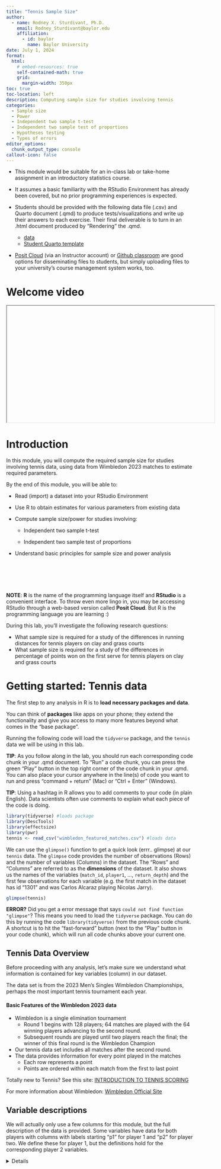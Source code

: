 ```yaml
---
title: "Tennis Sample Size"
author:
  - name: Rodney X. Sturdivant, Ph.D.
    email: Rodney_Sturdivant@baylor.edu
    affiliation:
      - id: baylor
        name: Baylor University
date: July 1, 2024
format:
  html:
    # embed-resources: true
    self-contained-math: true
    grid:
      margin-width: 350px
toc: true
toc-location: left
description: Computing sample size for studies involving tennis
categories:
  - Sample size
  - Power
  - Independent two sample t-test
  - Independent two sample test of proportions
  - Hypotheses testing 
  - Types of errors
editor_options:
  chunk_output_type: console
callout-icon: false
---
```


::: {.callout-note collapse="true" title="Facilitation notes" appearance="minimal"}
+ This module would be suitable for an in-class lab or take-home assignment in an introductory statistics course. 

+ It assumes a basic familiarity with the RStudio Environment has already been covered, but no prior programming experiences is expected.

+ Students should be provided with the following data file (.csv) and Quarto document (.qmd) to produce tests/visualizations and write up their answers to each exercise. Their final deliverable is to turn in an .html document produced by "Rendering" the .qmd. 
  
  + [data](wimbledon_featured_matches.csv)
  + [Student Quarto template](tennis_student_template.qmd)

+ [Posit Cloud](https://posit.cloud/) (via an Instructor account) or [Github classroom](https://classroom.github.com) are good options for disseminating files to students, but simply uploading files to your university's course management system works, too.
:::

# Welcome video

<iframe width="560" height="315" src title="placeholder">

</iframe>

# Introduction

In this module, you will compute the required sample size for studies involving tennis data, using data from Wimbledon 2023 matches to estimate required parameters. 

::: {.callout-note title="Learning Objectives" appearance="minimal"}
By the end of this module, you will be able to:

-   Read (import) a dataset into your RStudio Environment

-   Use R to obtain estimates for various parameters from existing data

-   Compute sample size/power for studies involving:

    - Independent two sample t-test
    
    - Independent two sample test of proportions
    
-   Understand basic principles for sample size and power analysis
   
:::

::: column-margin
\
\
\
\

**NOTE**: **R** is the name of the programming language itself and **RStudio** is a convenient interface. To throw even more lingo in, you may be accessing RStudio through a web-based version called **Posit Cloud**. But R is the programming language you are learning :) 
:::

::: {.callout-caution collapse="true" title="Research Questions"}

During this lab, you'll investigate the following research questions:

+ What sample size is required for a study of the differences in running distances for tennis players on clay and grass courts
+ What sample size is required for a study of the differences in percentage of points won on the first serve for tennis players on clay and grass courts

:::

# Getting started: Tennis data

The first step to any analysis in R is to **load necessary packages and data**. 

::: column-margin
You can think of **packages** like apps on your phone; they extend the functionality and give you access to many more features beyond what comes in the “base package”.
:::

Running the following code will load the `tidyverse` package, and the `tennis` data we will be using in this lab.



::: column-margin
**TIP**: As you follow along in the lab, you should run each corresponding code chunk in your .qmd document. To "Run" a code chunk, you can press the green "Play" button in the top right corner of the code chunk in your .qmd. You can also place your cursor anywhere in the line(s) of code you want to run and press "command + return" (Mac) or "Ctrl + Enter" (Windows).
:::

::: column-margin
**TIP**: Using a hashtag in R allows you to add comments to your code (in plain English). Data scientists often use comments to explain what each piece of the code is doing.
:::

```r
library(tidyverse) #loads package
library(DescTools)
library(effectsize)
library(pwr)
tennis <- read_csv("wimbledon_featured_matches.csv") #loads data
```

We can use the `glimpse()` function to get a quick look (errr.. glimpse) at our `tennis` data. The `glimpse` code provides the number of observations (Rows) and the number of variables (Columns) in the dataset. The “Rows” and “Columns” are referred to as the **dimensions** of the dataset. It also shows us the names of the variables (`match_id`, `player1`, ..., `return_depth`) and the first few observations for each variable (e.g. the first match in the dataset has id "1301" and was Carlos Alcaraz playing Nicolas Jarry).

```r
glimpse(tennis)
```

::: column-margin
**ERROR?** Did you get a error message that says `could not find function "glimpse"`? This means you need to load the `tidyverse` package. You can do this by running the code `library(tidyverse)` from the previous code chunk. A shortcut is to hit the "fast-forward" button (next to the "Play" button in your code chunk), which will run all code chunks above your current one.
:::



## Tennis Data Overview

Before proceeding with any analysis, let's make sure we understand what information is contained for key variables (column) in our dataset.

The data set is from the 2023 Men's Singles Wimbledon Championships, perhaps the most important tennis tournament each year.

::: {.callout-important}

#### Basic Features of the Wimbledon 2023 data

- Wimbledon is a single elimination tournament
    - Round 1 begins with 128 players; 64 matches are played with the 64 winning players advancing to the second round.
    - Subsequent rounds are played until two players reach the final; the winner of this final round is the Wimbledon Champion
-   Our tennis data set includes all matches after the second round. 
-   The data provides information for every point played in the matches
    - Each row represents a point
    - Points are ordered within each match from the first to last point

:::

::: column-margin
Totally new to Tennis? See this site: [INTRODUCTION TO TENNIS SCORING](https://www.sportingnews.com/us/tennis/news/tennis-scoring-explained-rules-system-points-terms/7uzp2evdhbd11obdd59p3p1cx)
:::

::: column-margin
For more information about Wimbledon: [Wimbledon Official Site](https://www.wimbledon.com/index.html)
:::


## Variable descriptions

We will actually only use a few columns for this module, but the full description of the data is provided.  Some variables have data for both players with columns with labels starting "p1" for player 1 and "p2" for player two.  We define these for player 1, but the definitions hold for the corresponding player 2 variables.

<details>

```r
data_dictionary <- tibble(
  Variable = c("match_id", "player1", "player2",
               "elapsed_time", "set_no", "game_no",
               "point_no", "p1_sets", "p1_games",
               "p1_score", "server", "serve_no",
               "point_victor",
               "p1_points_won", "game_victor", "set_victor",
               "p1_ace",
               "p1_winner", "winner_shot_type",
               "p1_double_fault",
               "p1_unf_err", "p1_net_pt", "p1_net_pt_won",
               "p1_break_pt",
               "p1_break_pt_won", "p1_break_pt_missed",
               "p1_distance_run",
               "rally_count", "speed_mph", "serve_width", 
               "serve_depth",
               "return_depth" ),
  Definition = c("match identification",
                 "first and last name of the first player",
                 "first and last name of the second player",
               "time elapsed since start of first point to start of current point (H:MM:SS)", 
               "set number in match", "game number in set",
               "point number in game", 
               "sets won by player 1", 
               "games won by player 1 in current set",
               "player 1's score within current game",
               "server of the point", 
               "first or second serve",
               "winner of the point",
               "number of points won by player 1 in match",
               "a player won a game this point",
               "a player won a set this point",
               "player 1 hit an untouchable winning serve",
               "player 1 hit an untouchable winning shot",
               "category of untouchable shot",
               "player 1 missed both serves and lost the point",
               "player 1 made an unforced error",
               "player 1 made it to the net",
               "player 1 won the point while at the net",
               "player 1 has an opportunity to win a game player 2 is serving",
               "player 1 won the game player 2 is serving",
               "player 1 missed an opportunity to win a game player 2 is serving",
               "player 1's distance ran during point (meters)",
               "number of shots during the point",
               "speed of serve (miles per hour; mph)",
               "direction of serve", 
               "depth of serve",
               "depth of return")
  #,
  #Example_Values = c()
)


data_dictionary |> gt::gt()

```

## Viewing your data

You saw that `glimpse()` is one way to get a quick look at your data. Often, you'll want to view your whole dataset. There are two ways to do this:

::: column-margin :::
\
**TIP:** Recall that RStudio is split into four quadrants: Source (upper left), **Environment** (upper right), **Console** (bottom left), and Files/Plots/Packages/Help/Viewer (bottom right)

:::

1. type `View(tennis)` in your **Console** and then click return/Enter on your keyboard. 
2. OR, in your **Environment** tab, double click the name of the dataset you want to view. 

This will open up your data in a new viewer tab so that you can view it like a spreadsheet (like Google Sheets or Excel\*). Once open, you can sort the data by clicking on a column. 

::: column-margin :::
\*Unlike Google Sheets or Excel, however, you won't be able to *edit* the data directly in the spreadsheet.
:::

::: {.callout-note  title="Exercise 1"}

`View` the `tennis` data and sort it appropriately to answer the following questions:

a.  We will be interested in the distances run.  Which variables in the data set contain this data?  What are example values (and units) for this data?  What are the smallest and largest values?

b.  The second research question involves the percentage of points won on the first serve.  What variables provide information related to this question?  What type of variables are they and what are the possible values for each?

:::

::: column-margin
\
**TIP:** Type your answers to each exercise in the .qmd document. 
\
\
\
\
\
:::
::: column-margin :::
**TIP**: When viewing the data, clicking on a column once will sort the data according to that variable in *ascending* order; clicking twice will sort in *descending* order.
:::

# Sample Size Overview

We will use statistical hypothesis testing to help address research questions using data (samples).  The tests involve the basic hypotheses:

$H_0$: there is no effect/difference, the "status quo" (null hypothesis)

$H_a$: there is an effect/difference (alternative hypothesis)

We are typically hoping to use the data to "reject" the null hypothesis and provide evidence that there is an effect.  As a simple example, suppose we develop a new training method to improve serving accuracy in tennis.  We will set up an experiment to compare percentage of first serves that are in (accurate) before and after the new training is applied.  The hypotheses would be:

$H_0$: there is no difference in first serve percentage before and after the training  (null hypothesis)

$H_a$: there is a difference (improvement) in first serve percentage after the training (alternative hypothesis)

The question before the experiment is how many samples should we collect in order to test the hypothesis?

##  Why does sample size matter

There are several things that drive the need for sample size calculations.  One is resources.  Often it is costly - financially, time, difficulty in getting data - to conduct an experiment so we wish to do so efficiently, with the smallest sample possible.  The second is that we want a sample size that will ensure we can get meaningful results from our study.  The last thing anyone wants after spending time and money on research is for the results to be inconclusive.

### Types of errors

Two types of errors can occur with a statistical hypotheses test.  

- **Type I error**: the null hypothesis is true but we reject it.  

- **Type II error**: the null hypothesis is false but we fail to reject it.

::: {.callout-important}

The errors are a trade off - if we improve one, the other is worse.

:::

::: {.callout-note  title="Exercise 2"}

For our proposed study of a method to improve first serve perentage:

a.  What would it mean to have a Type I error?

b.  What would it mean to have a Type II error?

c.  Is one error "worse" than the other in this case?  Explain.

:::


### Balancing the errors

Our goal is to maintain reasonably small chances of both types of errors.  The Type I error is typically handled by specifying the probability we make such an error in our hypothesis testing procedure.  This probability is usually referred to as $\alpha$ ("alpha") and set to a low value.  Most typically we use $\alpha = 0.05$.  The Type II error, on the other hand, is NOT specified in the testing.  This is where sample size can play a role.

Returning to our example, suppose we collect a sample and the first serve percentage without the training is 50\% and after the training it is 75\%.  Using an $\alpha = 0.05$ value, however, we do not reject the null hypothesis.  We cannot conclude the sample provides evidence of improvement...even though it seems like a rather positive effect!  

Our sample was from two games with 4 first serves each...a very small sample.  The problem is that with such a small sample we lack **power** to detect a difference even if it exists. **Power** is defined as:

$$Power = 1 - \beta$$
Where $\beta$ is the Type II error rate.  Thus, we controlled Type I error but our Type II error rate may be too high!

Small samples lead to large uncertainty about the estimates.  Consider the 50\% estimate for without training.  That was based on 2 of 4 successful serves.  However, if only one of the serves had been different (say one more success) that percentage would change by 25\%!


::: {.callout-important}

A study that has too small of a sample size to detect a meaningful effect is said to be **under powered**.  The Type II error rate is very high.

:::

We thus want a sample large enough that it will reject the null hypothesis when there is a true effect.  Generally speaking, resource constraints lead to trying to find the smallest sample size that has adequate power to do so.  There is little danger of getting "too large" a sample.  You might wonder, though, if resources permit why not just get a super large sample.  That would give very high power!

The problem with a very large sample is that there is power to detect very, very small effects.  For example, suppose we get a sample of millions of serves.  The result is 50\% success without the training and 50.1\% with the training.  The gigantic sample could lead to rejecting the null hypothesis, thus concluding there is evidence of difference due to the training.  

The sample size gives us great precision in these estimates...and, after, all technically they are different.  However, clearly the effect is not really a difference that any tennis play would care about enough to hire you as their trainer.

::: {.callout-important}

A study that has too large of a sample size to detect a meaningful effect is said to be **over powered**.  The Type II error rate is so low that meaningless effects are said to be significant.

:::

##  Factors impacting sample size (power)

In order to determine the sample size that gets us into the "sweet spot" (not in the sense of hitting a tennis ball) there are four factors that are important in some form for all "power" calculations:

1.  The **sample size** (or **power**)

- note that sometimes we use the **power** and compute sample size, and sometimes the reverse.  If **power** is used typical choices are $0.8$ or $0.9$ (meaning $\beta = 0.2$ or $\beta = 0.1$ Type II error rates).

2.  Your chosen **Type I error rate**

- Typically we use $\alpha = 0.05$.

3.  The amount of **variability** in the data.

- Variability impacts the precision of estimates.

4.  How **big of a difference** (or **how strong of an association**) you believe exists and is meaningful.



Items 3 and 4 must be estimated in some fashion which is often a challenge for sample size calculation.  They are often combined and referred to as an **"effect size"**.  There are various measures of effect size in different settings with rules of thumb for what constitues small, medium, etc. effect sizes that are then used to compute the desired sample size.

# Example 1: Power for two sample t-test

Remember our first research question:

::: {.callout-caution title="Research question"}

What sample size is required for a study of the differences in running distances for tennis players on clay and grass courts

:::

We have data for distances run in meters.  Our sample will involve those distances on clay and grass courts.  The distances are a continuous variable so an appropiate test is two-sample t test.  The hypotheses for this test are:

$$H_0: \mu_{clay} = \mu_{grass}$$

$$H_a: \mu_{clay} > \mu_{grass}$$

where $\mu_{clay}$ is the true average distance run (in meters per point) on clay courts (and similar for $\mu_{grass}$).  

*Note we used "greater than" in the alternative hypothesis implying we believe the amount of running is greater on clay courts.  This reflects the general belief that the "slower court" leads to longer points as players are able to reach the ball more easily even if it is hit further from them.*

## Estimating the Parameters

With the statistical method defined we are then ready to determine the parameter values we will use to perform our sample size computations.  We will compute sample size for a desired power, and set the first two parameters to typical values:

1.  **Power** = $0.8$ 

2.  $\alpha = 0.05$

The variability is often estimated from pilot or previous data, or using information from previous studies.  We will use our Wimbledon 2023 data.  We can compute the standard deviations (sd) for player one run distances and also for player two run distances:

```r
sd(tennis$p1_distance_run)
sd(tennis$p2_distance_run)
```

Both are similar and around 13.5 meters/point. So, we will choose this value:

3.  sd = 13.5 meters/point (estimated variability)

The final value we need is the value of the difference in run distance that we would consider meaningful. The mean values for the run distances in the Wimbledon data are:

```r
mean(tennis$p1_distance_run)
mean(tennis$p2_distance_run)
```

Both are around 14 meters/point.  What would represent a meaningful increase for the distance run on clay?

One tool that could help is to consider **effect size**.  Cohen (1988) offers some advice.  A metric known as Cohen's D is one measure and is defined:

$$D = \frac{\mu_2 - \mu_1}{sd}$$
where the sd is of the difference in means.  If the average distance on clay increases by one standard deviation, then $D = 1$.  In other words, Cohen's D is the increase in terms of the standard deviation.  If $D = 0.5$ that would be an increase of half of a standard deviation,

An increase of 1 standard deviation (13.5 meters/point) seems large as it would nearly double the average run per point.

The R package "effectsize" contains a function to provide an interpretation of Cohen's D values.  We provide interpretation for the one standard deviation increase (13.5 meters/point) and for smaller increases of 0.5 and 0.25 standard deviations.

```r

interpret_cohens_d(1)
interpret_cohens_d(0.5)
interpret_cohens_d(0.25)
```

We will opt for a "medium" effect size using the $D = 0.5$ value.  That would be an increase of one half of a standard deviation: $0.5 \times 13.5 = 6.75$.

4. **Difference in means (delta) = 6.75**.

## Computing the Sample Size

The R command "power.t.test" computes the sample size (or power).  We compute sample size by leaving the parameter "n" as "NULL" (*note that NULL is the default so we did not need to explicitly specify in running the commmand*).  We must specify the power in this case; alternatively we could give a value of "n" and make the power NULL to compute power.

Other values are shown below.  

*Note that the type is "two.sample" because we are comparing two sample means.*  

*The alternative is "one.sided" because we hypothesized and increase (>) in distance run on clay courts.  A $\ne$ alternative hypothesis would be "two.sided".*

```r
power.t.test(n = NULL, 
             delta = 6.76, 
             sd = 13.5, 
             sig.level = 0.05,
             power = 0.8,
             type = c("two.sample"),
             alternative = c("one.sided")
             )

```

The value returned is **n = 50.00462** which is the number per group (so points observed on each of the two court surfaces).  We **always round up** to ensure adequate power so we will need **n = 51 points per court surface** to conduct our study.

::: {.callout-note  title="Exercise 3"}

In the next exercises, we will examine how various parameters impact the required sample size.  Let's look first at the impact of **power**.  

a. Rerun the sample size calculation increasing the desired power to 0.9.  What sample size is required? 

a. Rerun the sample size calculation decreasing the desired power to 0.7.  What sample size is required? 

c. Does increasing the power impact the required sample size?  Why?

:::

::: column-margin :::
**TIP**: copy the command in our example and change the parameters as needed to complete each exercise.
:::


::: {.callout-note  title="Exercise 4"}


Impact of **\alpha (alpha)**.  Return to a power of 0.8 for this exercise.

a. Rerun the sample size calculation decreasing the desired alpha to 0.01.  What sample size is required?

b. Rerun the sample size calculation increasing the desired alpha to 0.1.  What sample size is required?  

c.  How does changing the allowable Type I error impact the required sample size?  Why?

:::

::: {.callout-note  title="Exercise 5"}

Impact of variability, **sd**.  Return to a power of 0.8 and  alpha of 0.05

a.  Increase the sd to 15.  What sample size is required?  

b.  Increase the sd to 10.  What sample size is required?

c.  How does the estimated variability in the data impact the required sample size?  Why?


:::

::: {.callout-note  title="Exercise 6"}

Impact of size of the difference, **delta**.  Return to a power of 0.8, alpha of 0.05, and sd of 13.5.  

a.  What value of delta leads to a small effect of D = 0.25 standard deviation increase?

b.  What value of delta produces a large effect of D = 1 sd increase?

c.  Find the sample size for the delta values computed in a and b.

d.  How does the effect size impact the required sample size?  Why?

:::

::: {.callout-note  title="Exercise 7"}

Computing **power** instead of sample size.  Use the original values in the example (delta = 6.75, sd = 13.5, alpha = 0.05).  We computed a sample size of 51 to achieve power of 0.8 in the example.  

a.  Modify the command by setting power to "NULL" and the sample size to n = 51.  Does the computed power exceed 0.8?   

b.  What is the power if n = 50 (recall we rounded up)?

:::


# Example 2: Power for two sample test of proportions

Now let's consider our second research question:

::: {.callout-caution title="Research question"}

What sample size is required for a study of the differences in percentage of points won on the first serve for tennis players on clay and grass courts?

:::

We are now considering comparison of proportions (of points won when hitting a first serve into the court).  Our sample will involve those proportions on clay and grass courts.  The appropiate test is thus the two-sample test of proportions.  The hypotheses for this test are:

$$H_0: p_{clay} = p_{grass}$$
$$H_a: p_{clay} < p_{grass}$$

where p is the true proportion of first serve points won on the given surface.

Notice that we again chose a one sided alternative, but this time with the proportion on clay courts less than on grass.  The slower clay courts are thought to make it easier to return hard first serves.  Again, if we did not have prior knowledge about the impact of the surface we would use a $\ne$ alternative here.

## Estimating the Parameters

We will again compute sample size for a desired power, and set the first two parameters to typical values:

1.  **Power** = $0.8$ 

2.  $\alpha = 0.05$

The third parameter, estimate of variability, is not needed for the two sample proportions test.  The reason is that the variance for a proportion is actually a function of the proportion.  This comes from the variance for a binary (0 or 1) variable which is modeled using the Binomial (Bernoulli) distribution.  If the true proportion is p, then the variance is:

$$p \times (1-p)$$

So, once we provide a hypothesized value for p, then the variance can be computed!

The fourth parameter is again the difference we would consider meaningful.  We can use our data to get an estimate for the proportion of points won on grass for a first serve. 

We first get the percentage for player one.  The "filter" function allows us to select only first serve data ("serve_no ==1") when player one is serving ("server == 1").  We then obtain the table with percentages of which player won the point.

```r

p1serve1 <- tennis |> filter(serve_no == 1 & server == 1)
PercTable(p1serve1$point_victor)

```

Since player 1 is the server in this reduced data set, we see that the server wins 76.6\% of the points.

We can repeat this for player two (below) and find a similar percentage of 74.3\%.


```r

p2serve1 <- tennis |> filter(serve_no == 1 & server == 2)
PercTable(p2serve1$point_victor)

```

We select a reasonable percentage then for Wimbledon (grass) of 75\%.  The question is what would be a noteworthy difference in winning percentage on clay.

We can again consider effect size, and R package "pwr" provides a function "ES.h" that computes an effect size based on two proportions known as Cohen's H (Cohen, 1988).  The rules of thumb for this value are the same as for Cohen's D, so we can again use the "interpret_cohens_d" function once we obtain a value.

Let's see what the effect size is if the percentage won on clay is only 50\%:

```r
prop_effect <- ES.h(0.75, 0.5)
prop_effect

interpret_cohens_d(prop_effect)

```

The result is a "medium" effect, but practically that seems like an unlikely change.  Even though clay might reduce the serve advantage, it still probably exists.  Let's consider reducing the advantage to 65\%:

```r
prop_effect <- ES.h(0.75, 0.65)
prop_effect

interpret_cohens_d(prop_effect)

```

This is a small effect size, but practically certainly meaningful so we will use this in our calculations:

4. **Difference in proportions**:  0.1 (from 0.75 to 0.65)

## Computing the Sample Size

The command for proportions is "power.prop.test".  For difference in proportions, we actually input the two proportions rather than the delta.  As we will see in the exercises, this matters as the estimate of the variance is based on the hypothesized proportion.  The rest of the options are similar to those for the two sample t-test.

```r
power.prop.test(n = NULL, 
                p1 = 0.75, 
                p2 = 0.65, 
                sig.level = 0.05, 
                power = 0.8,
                alternative = "one.sided")
```

The value returned is **n = 258.619** per group so we will need **n = 259 points per court surface** to conduct this second study.

::: {.callout-note  title="Exercise 8"}

As mentioned in the example, the hypothesized proportion impacts the estimate of the variance.  We explore this impact in this exercise. 

a.  Modify the sample size calculation so that the effect is still 0.1 but based on 70\% for p1 and 60\% for p2.  What is the resulting sample size?  How does this compare to the sample size in the example using 75\% and 60\%?  

b.  The variance estimate is related to the value $p \times (1-p)$.  What is this value if p = 0.75?  What is the value when p = 0.7?  Which variance is larger?

c.  Based on the results from part b, and from your exploration of the role of variability in sample size calculations for the two sample t-test, explain the change in sample size in part a.

:::

::: {.callout-note  title="Exercise 9"}

Formulate an additional question that involves two sample means using variables available in the data set and compute sample size in similar fashion to example 1.

:::

::: {.callout-note  title="Exercise 10"}

Formulate an additional question that involves two sample proportions using variables available in the data set and compute sample size in similar fashion to example 2.

:::

# REFERENCES

Cohen, J. (1988). Statistical power analysis for the behavioral sciences (2nd Ed.). New York: Routledge.